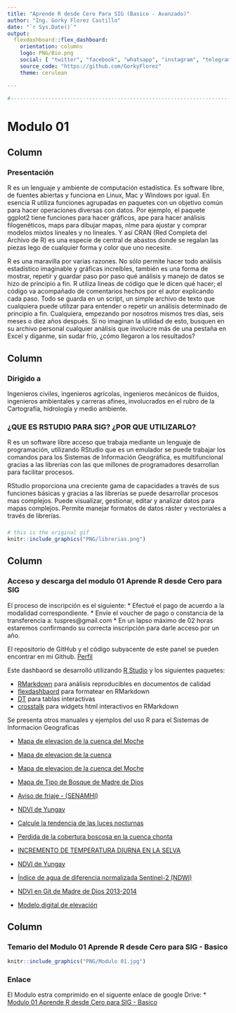 ```yaml
---
title: "Aprende R desde Cero Para SIG (Basico - Avanzado)"
author: "Ing. Gorky Florez Castillo"
date: "`r Sys.Date()`"
output: 
  flexdashboard::flex_dashboard:
    orientation: columns
    logo: PNG/Bio.png
    social: [ "twitter", "facebook", "whatsapp", "instagram", "telegram", "linkedin", "pinterest" ]
    source_code: "https://github.com/GorkyFlorez"
    theme: cerulean

---
```


```r
#------------------------------------------------------------------------

```

# Modulo 01 

Column {data-width=200}
-----------------------------------------------------------------------

### Presentación

R es un lenguaje y ambiente de computación estadística. Es software libre, de fuentes abiertas y funciona en Linux, Mac y Windows por igual. En esencia R utiliza funciones agrupadas en paquetes con un objetivo común para hacer operaciones diversas con datos. Por ejemplo, el paquete ggplot2 tiene funciones para hacer gráficos, ape para hacer análisis filogenéticos, maps para dibujar mapas, nlme para ajustar y comprar modelos mixtos lineales y no lineales. Y así CRAN (Red Completa del Archivo de R) es una especie de central de abastos donde se regalan las piezas lego de cualquier forma y color que uno necesite.

R es una maravilla por varias razones. No sólo permite hacer todo análisis estadístico imaginable y gráficas increíbles, también es una forma de mostrar, repetir y guardar paso por paso qué análisis y manejo de datos se hizo de principio a fin. R utiliza líneas de código que le dicen qué hacer; el código va acompañado de comentarios hechos por el autor explicando cada paso.  Todo se guarda en un script, un simple archivo de texto que cualquiera puede utilizar para entender o repetir un análisis determinado de principio a fin. Cualquiera, empezando por nosotros mismos tres días, seis meses o diez años después. Si no imaginan la utilidad de esto, busquen en su archivo personal cualquier análisis que involucre más de una pestaña en Excel y díganme, sin sudar frío, ¿cómo llegaron a los resultados?


Column {data-width=200}
-----------------------------------------------------------------------

### Dirigido a 

Ingenieros civiles, ingenieros agrícolas, ingenieros mecánicos de fluidos, ingenieros ambientales y carreras afines, involucrados en el rubro de la Cartografía, hidrología y medio ambiente.

### ¿QUE ES RSTUDIO PARA SIG? ¿POR QUE UTILIZARLO?

R es un software libre acceso que trabaja mediante un lenguaje de programación, utilizando RStudio que es un emulador se puede trabajar los comandos para los Sistemas de Información Geográfica, es  multifuncional gracias a las librerías con las que millones de programadores desarrollan para facilitar procesos.

RStudio proporciona una creciente gama de capacidades a través de sus funciones básicas y gracias a las librerías se puede desarrollar procesos mas complejos. Puede visualizar, gestionar, editar y analizar datos para mapas complejos. Permite manejar formatos de datos ráster y vectoriales a través de librerías.

### 
```r
# this is the original gif
knitr::include_graphics("PNG/librerias.png")
```

Column {data-width=200}
-----------------------------------------------------------------------

### Acceso y descarga del modulo 01 Aprende R desde Cero para SIG

El proceso de inscripción es el siguiente:
* Efectué el pago de acuerdo a la modalidad correspondiente.
* Envíe el voucher de pago o constancia de la transferencia a: tuspres@gmail.com 
* En un lapso máximo de 02 horas estaremos confirmando su correcta inscripción para darle acceso por un año.

El repositorio de GitHub y el código subyacente de este panel se pueden encontrar en mi Github. [Perfil](https://github.com/GorkyFlorez)

Este dashbaord se desarrolló utilizando [R Studio](https://www.rstudio.com/) y los siguientes paquetes:

* [RMarkdown](https://rmarkdown.rstudio.com/) para análisis reproducibles en documentos de calidad
*  [flexdashbaord](https://rmarkdown.rstudio.com/flexdashboard/) para formatear en RMarkdown
* [DT](https://rstudio.github.io/DT/) para tablas interactivas
* [crosstalk](https://rstudio.github.io/crosstalk/) para widgets html interactivos en RMarkdown


Se presenta otros manuales y ejemplos del uso R para el Sistemas de Informacion Geograficas

* [Mapa de elevacion de la cuenca del Moche](https://imagizer.imageshack.com/img924/2610/8MAxKm.png) 
*  [Mapa de elevacion de la cuenca ](https://imagizer.imageshack.com/img923/5164/KWYuov.png) 
* [Mapa de elevacion de la cuenca del Moche ](https://imagizer.imageshack.com/img923/4498/IdprQB.png) 
* [Mapa de Tipo de Bosque de Madre de Dios](https://imagizer.imageshack.com/img923/7421/tD8EDu.png)
* [Aviso de friaje - (SENAMHI)](https://gorkyflorez.github.io/Aviso_Friaje_MDD/) 
*  [NDVI de Yungay](https://gorkyflorez.github.io/Google_Earth_Engine_RStudio_/) 
* [Calcule la tendencia de las luces nocturnas ](https://gorkyflorez.github.io/luces_nocturnas_GEE/) 
* [Perdida de la cobertura boscosa en la cuenca chonta](https://gorkyflorez.github.io/Analisis_cambio_cobertura_boscosa_microcuenca_chonta/) 

* [INCREMENTO DE TEMPERATURA DIURNA EN LA SELVA](https://gorkyflorez.github.io/Aviso_SENAMHI_155/) 
*  [NDVI de Yungay](https://gorkyflorez.github.io/Google_Earth_Engine_RStudio_/) 
* [Índice de agua de diferencia normalizada Sentinel-2 (NDWI)](https://gorkyflorez.github.io/Google_Earth_Engine_NDWI_Dhaka/) 
* [NDVI en Git de Madre de Dios 2013-2014](https://gorkyflorez.github.io/GEE_NDVI_MDD_Arequi/) 
* [Modelo digital de elevación](https://gorkyflorez.github.io/GEE_DEM/)

Column {data-width=600}
-----------------------------------------------------------------------

### Temario del Modulo 01 Aprende R desde Cero para SIG - Basico {data-height=900}
```r
knitr::include_graphics("PNG/Modulo 01.jpg")
```

### Enlace {data-height=100}
El Modulo estra comprimido en el siguente enlace de google Drive:
* [Modulo 01 Aprende R desde Cero para SIG - Basico](https://drive.google.com/drive/folders/1zAxSE-QqB6M-ftckkC8Dsfp6aRnYkJIH?usp=sharing) 



